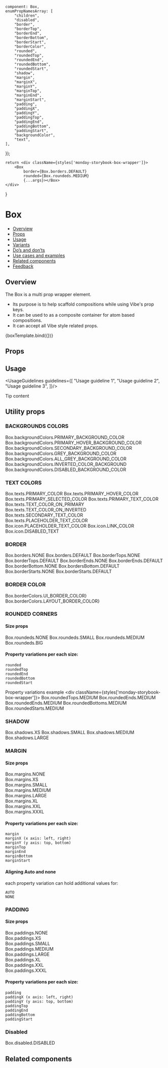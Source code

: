 
    component: Box,
    enumPropNamesArray: [
        "children",
        "disabled",
        "border",
        "borderTop",
        "borderEnd",
        "borderBottom",
        "borderStart",
        "borderColor",
        "rounded",
        "roundedTop",
        "roundedEnd",
        "roundedBottom",
        "roundedStart",
        "shadow",
        "margin",
        "marginX",
        "marginY",
        "marginTop",
        "marginEnd",
        "marginStart",
        "padding",
        "paddingX",
        "paddingY",
        "paddingTop",
        "paddingEnd",
        "paddingBottom",
        "paddingStart",
        "backgroundColor",
        "text",
    ],
});

<Meta
    title="Layout/Box/Box"
    component={Box}
    argTypes={metaSettings.argTypes}
    decorators={metaSettings.decorators}
/>

<!--- Component template -->

    return <div className={styles['monday-storybook-box-wrapper']}>
        <Box
            border={Box.borders.DEFAULT}
            rounded={Box.roundeds.MEDIUM}
            {...args}></Box>
    </div>
}

<!--- Component documentation -->

# Box
- [Overview](#overview)
- [Props](#props)
- [Usage](#usage)
- [Variants](#variants)
- [Do’s and don’ts](#dos-and-donts)
- [Use cases and examples](#use-cases-and-examples)
- [Related components](#related-components)
- [Feedback](#feedback)

## Overview
The Box is a multi prop wrapper element.
* Its purpose is to help scaffold compositions while using Vibe's prop keys.
* It can be used to as a composite container for atom based compositions.
* It can accept all Vibe style related props.

<Canvas>
    <Story name="Overview"
           args={{children: "Box With Props"}}>
        {boxTemplate.bind({})}
    </Story>
</Canvas>

## Props
<ArgsTable of={Box}/>

## Usage
<UsageGuidelines guidelines={[
    "Usage guideline 1",
    "Usage guideline 2",
    "Usage guideline 3",
]}/>

<Tip title="Not what you were looking for?">Tip content</Tip>

## Utility props

### BACKGROUNDS COLORS
<Canvas>
    <Story name="Background colors">
        <div className={styles['monday-storybook-box-wrapper']}>
            <Box
                backgroundColor={Box.backgroundColors.PRIMARY_BACKGROUND_COLOR}
            >Box.backgroundColors.PRIMARY_BACKGROUND_COLOR</Box>
            <Box
                backgroundColor={Box.backgroundColors.PRIMARY_HOVER_BACKGROUND_COLOR}
            >Box.backgroundColors.PRIMARY_HOVER_BACKGROUND_COLOR</Box>
            <Box
                backgroundColor={Box.backgroundColors.SECONDARY_BACKGROUND_COLOR}
            >Box.backgroundColors.SECONDARY_BACKGROUND_COLOR</Box>
            <Box
                backgroundColor={Box.backgroundColors.GREY_BACKGROUND_COLOR}
            >Box.backgroundColors.GREY_BACKGROUND_COLOR</Box>
            <Box
                backgroundColor={Box.backgroundColors.ALL_GREY_BACKGROUND_COLOR}
            >Box.backgroundColors.ALL_GREY_BACKGROUND_COLOR</Box>
            <Box
                backgroundColor={Box.backgroundColors.INVERTED_COLOR_BACKGROUND}
            >Box.backgroundColors.INVERTED_COLOR_BACKGROUND</Box>
            <Box
                backgroundColor={Box.backgroundColors.DISABLED_BACKGROUND_COLOR}
            >Box.backgroundColors.DISABLED_BACKGROUND_COLOR</Box>
        </div>
    </Story>
</Canvas>


### TEXT COLORS
<Canvas>
    <Story name="Text Colors">
        <div className={styles['monday-storybook-box-wrapper']}>
            <Box
                text={Box.texts.PRIMARY_COLOR}
            >Box.texts.PRIMARY_COLOR</Box>
            <Box
                text={Box.texts.PRIMARY_HOVER_COLOR}
            >Box.texts.PRIMARY_HOVER_COLOR</Box>
            <Box
                text={Box.texts.PRIMARY_SELECTED_COLOR}
            >Box.texts.PRIMARY_SELECTED_COLOR</Box>
            <Box
                text={Box.texts.PRIMARY_TEXT_COLOR}
            >Box.texts.PRIMARY_TEXT_COLOR</Box>
            <Box
                backgroundColor={Box.backgroundColors.INVERTED_COLOR_BACKGROUND}
                text={Box.texts.TEXT_COLOR_ON_PRIMARY}
            >Box.texts.TEXT_COLOR_ON_PRIMARY</Box>
            <Box
                text={Box.texts.TEXT_COLOR_ON_INVERTED}
            >Box.texts.TEXT_COLOR_ON_INVERTED</Box>
            <Box
                text={Box.texts.SECONDARY_TEXT_COLOR}
            >Box.texts.SECONDARY_TEXT_COLOR</Box>
            <Box
                text={Box.texts.PLACEHOLDER_TEXT_COLOR}
            >Box.texts.PLACEHOLDER_TEXT_COLOR</Box>
            <Box
                text={Box.texts.ICON_TEXT_COLOR}
            >Box.icon.PLACEHOLDER_TEXT_COLOR</Box>
            <Box
                text={Box.texts.LINK_COLOR}
            >Box.icon.LINK_COLOR</Box>
            <Box
                text={Box.texts.DISABLED_TEXT}
            >Box.icon.DISABLED_TEXT</Box>
        </div>
    </Story>
</Canvas>

### BORDER

<Canvas>
    <Story name="Border ">
        <div className={styles['monday-storybook-box-wrapper']}>
            <Box
                border={Box.borders.NONE}
            >Box.borders.NONE</Box>
            <Box
                border={Box.borders.DEFAULT}
            >Box.borders.DEFAULT</Box>
            <Box
                border={Box.borders.DEFAULT}
                borderTop={Box.borderTops.NONE}
            >Box.borderTops.NONE</Box>
            <Box
                borderTop={Box.borderTops.DEFAULT}
            >Box.borderTops.DEFAULT</Box>
            <Box
                border={Box.borders.DEFAULT}
                borderEnd={Box.borderEnds.NONE}
            >Box.borderEnds.NONE</Box>
            <Box
                borderEnd={Box.borderEnds.DEFAULT}
            >Box.borderEnds.DEFAULT</Box>
            <Box
                border={Box.borders.DEFAULT}
                borderBottom={Box.borderBottoms.NONE}
            >Box.borderBottom.NONE</Box>
            <Box
                borderBottom={Box.borderBottoms.DEFAULT}
            >Box.bordersBottom.DEFAULT</Box>
            <Box
                border={Box.borders.DEFAULT}
                borderStart={Box.borderStarts.NONE}
            >Box.borderStarts.NONE</Box>
            <Box
                borderStart={Box.borderStarts.DEFAULT}
            >Box.borderStarts.DEFAULT</Box>
        </div>
    </Story>
</Canvas>

### BORDER COLOR
<Canvas>
    <Story name="Border Color">
        <div className={styles['monday-storybook-box-wrapper']}>
            <Box
                border={Box.borders.DEFAULT}
                borderColor={Box.borderColors.UI_BORDER_COLOR}
            >Box.borderColors.UI_BORDER_COLOR}</Box>
            <Box
                border={Box.borders.DEFAULT}
                borderColor={Box.borderColors.LAYOUT_BORDER_COLOR}
            >Box.borderColors.LAYOUT_BORDER_COLOR}</Box>
        </div>
    </Story>
</Canvas>

### ROUNDED CORNERS
#### Size props
<Canvas>
    <Story name="Round Corners">
        <div className={styles['monday-storybook-box-wrapper']}>
            <Box
                border={Box.borders.DEFAULT}
                rounded={Box.roundeds.NONE}
            >Box.roundeds.NONE</Box>
            <Box
                border={Box.borders.DEFAULT}
                rounded={Box.roundeds.SMALL}
            >Box.roundeds.SMALL</Box>
            <Box
                border={Box.borders.DEFAULT}
                rounded={Box.roundeds.MEDIUM}
            >Box.roundeds.MEDIUM</Box>
            <Box
                border={Box.borders.DEFAULT}
                rounded={Box.roundeds.BIG}
            >Box.roundeds.BIG</Box>
        </div>
    </Story>
</Canvas>

#### Property variations per each size:
```
rounded
roundedTop
roundedEnd
roundedBottom
roundedStart
```

Property variations example
<Preview>
    <div className={styles['monday-storybook-box-wrapper']}>
        <Box
            border={Box.borders.DEFAULT}
            roundedTop={Box.roundedTops.MEDIUM}
        >Box.roundedTops.MEDIUM</Box>
        <Box
            border={Box.borders.DEFAULT}
            roundedEnd={Box.roundedEnds.MEDIUM}
        >Box.roundedEnds.MEDIUM</Box>
        <Box
            border={Box.borders.DEFAULT}
            roundedEnd={Box.roundedEnds.MEDIUM}
        >Box.roundedEnds.MEDIUM</Box>
        <Box
            border={Box.borders.DEFAULT}
            roundedBottom={Box.roundedBottoms.MEDIUM}
        >Box.roundedBottoms.MEDIUM</Box>
        <Box
            border={Box.borders.DEFAULT}
            roundedStart={Box.roundedStarts.MEDIUM}
        >Box.roundedStarts.MEDIUM</Box>
    </div>
</Preview>

### SHADOW
<Canvas>
    <Story name="Shadow">
        <div className={styles['monday-storybook-box-wrapper']}>
            <Box
                shadow={Box.shadows.XS}
            >Box.shadows.XS</Box>
            <Box
                shadow={Box.shadows.SMALL}
            >Box.shadows.SMALL</Box>
            <Box
                shadow={Box.shadows.MEDIUM}
            >Box.shadows.MEDIUM</Box>
            <Box
                shadow={Box.shadows.LARGE}
            >Box.shadows.LARGE</Box>
        </div>
    </Story>
</Canvas>

### MARGIN

#### Size props
<Canvas>
    <Story name="Margin">
        <div className={styles['monday-storybook-box-wrapper']}>
            <div className={styles['monday-storybook-box-margin-wrapper']}>
                <Box
                    backgroundColor={Box.backgroundColors.PRIMARY_BACKGROUND_COLOR}
                    border={Box.borders.DEFAULT}
                    margin={Box.margins.NONE}
                >Box.margins.NONE</Box>
            </div>
            <div className={styles['monday-storybook-box-margin-wrapper']}>
                <Box
                    backgroundColor={Box.backgroundColors.PRIMARY_BACKGROUND_COLOR}
                    border={Box.borders.DEFAULT}
                    margin={Box.margins.XS}
                >Box.margins.XS</Box>
            </div>
            <div className={styles['monday-storybook-box-margin-wrapper']}>
                <Box
                    backgroundColor={Box.backgroundColors.PRIMARY_BACKGROUND_COLOR}
                    border={Box.borders.DEFAULT}
                    margin={Box.margins.SMALL}
                >Box.margins.SMALL</Box>
            </div>
            <div className={styles['monday-storybook-box-margin-wrapper']}>
                <Box
                    backgroundColor={Box.backgroundColors.PRIMARY_BACKGROUND_COLOR}
                    border={Box.borders.DEFAULT}
                    margin={Box.margins.MEDIUM}
                >Box.margins.MEDIUM</Box>
            </div>
            <div className={styles['monday-storybook-box-margin-wrapper']}>
                <Box
                    backgroundColor={Box.backgroundColors.PRIMARY_BACKGROUND_COLOR}
                    border={Box.borders.DEFAULT}
                    margin={Box.margins.LARGE}
                >Box.margins.LARGE</Box>
            </div>
            <div className={styles['monday-storybook-box-margin-wrapper']}>
                <Box
                    backgroundColor={Box.backgroundColors.PRIMARY_BACKGROUND_COLOR}
                    border={Box.borders.DEFAULT}
                    margin={Box.margins.XL}
                >Box.margins.XL</Box>
            </div>
            <div className={styles['monday-storybook-box-margin-wrapper']}>
                <Box
                    backgroundColor={Box.backgroundColors.PRIMARY_BACKGROUND_COLOR}
                    border={Box.borders.DEFAULT}
                    margin={Box.margins.XXL}
                >Box.margins.XXL</Box>
            </div>
            <div className={styles['monday-storybook-box-margin-wrapper']}>
                <Box
                    backgroundColor={Box.backgroundColors.PRIMARY_BACKGROUND_COLOR}
                    border={Box.borders.DEFAULT}
                    margin={Box.margins.XXXL}
                >Box.margins.XXXL</Box>
            </div>
        </div>
    </Story>
</Canvas>

#### Property variations per each size:
```
margin
marginX (x axis: left, right)
marginY (y axis: top, bottom)
marginTop
marginEnd
marginBottom
marginStart
```

#### Aligning Auto and none
each property variation can hold additional values for:
````
AUTO
NONE
````


### PADDING

#### Size props
<Canvas>
    <Story name="Padding">
        <div className={styles['monday-storybook-box-wrapper']}>
            <div className={styles['monday-storybook-box-padding-wrapper']}>
                <Box
                    border={Box.borders.DEFAULT}
                    padding={Box.paddings.NONE}
                >
                    <div className={styles['monday-storybook-box-padding-inner']}>Box.paddings.NONE</div>
                </Box>
            </div>
            <div className={styles['monday-storybook-box-padding-wrapper']}>
                <Box
                    border={Box.borders.DEFAULT}
                    padding={Box.paddings.XS}
                >
                    <div className={styles['monday-storybook-box-padding-inner']}>Box.paddings.XS</div>
                </Box>
            </div>
            <div className={styles['monday-storybook-box-padding-wrapper']}>
                <Box
                    border={Box.borders.DEFAULT}
                    padding={Box.paddings.SMALL}
                >
                    <div className={styles['monday-storybook-box-padding-inner']}>Box.paddings.SMALL</div>
                </Box>
            </div>
            <div className={styles['monday-storybook-box-padding-wrapper']}>
                <Box
                    border={Box.borders.DEFAULT}
                    padding={Box.paddings.MEDIUM}
                >
                    <div className={styles['monday-storybook-box-padding-inner']}>Box.paddings.MEDIUM</div>
                </Box>
            </div>
            <div className={styles['monday-storybook-box-padding-wrapper']}>
                <Box
                    border={Box.borders.DEFAULT}
                    padding={Box.paddings.LARGE}
                >
                    <div className={styles['monday-storybook-box-padding-inner']}>Box.paddings.LARGE</div>
                </Box>
            </div>
            <div className={styles['monday-storybook-box-padding-wrapper']}>
                <Box
                    border={Box.borders.DEFAULT}
                    padding={Box.paddings.XL}
                >
                    <div className={styles['monday-storybook-box-padding-inner']}>Box.paddings.XL</div>
                </Box>
            </div>
            <div className={styles['monday-storybook-box-padding-wrapper']}>
                <Box
                    border={Box.borders.DEFAULT}
                    padding={Box.paddings.XXL}
                >
                    <div className={styles['monday-storybook-box-padding-inner']}>Box.paddings.XXL</div>
                </Box>
            </div>
            <div className={styles['monday-storybook-box-padding-wrapper']}>
                <Box
                    border={Box.borders.DEFAULT}
                    padding={Box.paddings.XXXL}
                >
                    <div className={styles['monday-storybook-box-padding-inner']}>Box.paddings.XXXL</div>
                </Box>
            </div>
        </div>
    </Story>
</Canvas>

#### Property variations per each size:
```
padding
paddingX (x axis: left, right)
paddingY (y axis: top, bottom)
paddingTop
paddingEnd
paddingBottom
paddingStart
```

### Disabled
<Canvas>
    <Story name="Disabled">
        <div className="monday-storybook-box-wrapper">
            <Box
                disabled>Box.disabled.DISABLED</Box>
        </div>
    </Story>
</Canvas>

## Related components

<RelatedComponents componentsNames={[]}/>
